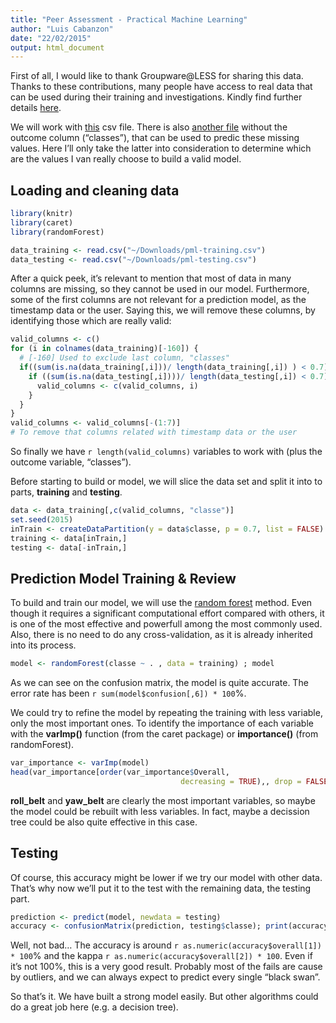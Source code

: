 ```yaml
---
title: "Peer Assessment - Practical Machine Learning"
author: "Luis Cabanzon"
date: "22/02/2015"
output: html_document
---
```


First of all, I would like to thank Groupware@LESS for sharing this data. Thanks to these contributions, many people have access to real data that can be used during their training and investigations. Kindly find further details [here](http://groupware.les.inf.puc-rio.br/har).

We will work with [this](https://d396qusza40orc.cloudfront.net/predmachlearn/pml-training.csv) csv file. There is also [another file](https://d396qusza40orc.cloudfront.net/predmachlearn/pml-testing.csv) without the outcome column ("classes"), that can be used to predic these missing values. Here I'll only take the latter into consideration to determine which are the values I van really choose to build a valid model.

## Loading and cleaning data
```r
library(knitr)
library(caret)
library(randomForest)

data_training <- read.csv("~/Downloads/pml-training.csv")
data_testing <- read.csv("~/Downloads/pml-testing.csv")
```

After a quick peek, it's relevant to mention that most of data in many columns are missing, so they cannot be used in our model. Furthermore, some of the first columns are not relevant for a prediction model, as the timestamp data or the user. Saying this, we will remove these columns, by identifying those which are really valid:

```r
valid_columns <- c()
for (i in colnames(data_training)[-160]) {
  # [-160] Used to exclude last column, "classes"
  if((sum(is.na(data_training[,i]))/ length(data_training[,i]) ) < 0.7) {
    if ((sum(is.na(data_testing[,i])))/ length(data_testing[,i]) < 0.7) {
      valid_columns <- c(valid_columns, i)
    }
  }
}
valid_columns <- valid_columns[-(1:7)]
# To remove that columns related with timestamp data or the user
```

So finally we have `r length(valid_columns)` variables to work with (plus the outcome variable, "classes").

Before starting to build or model, we will slice the data set and split it into to parts, **training** and **testing**.


```r
data <- data_training[,c(valid_columns, "classe")]
set.seed(2015)
inTrain <- createDataPartition(y = data$classe, p = 0.7, list = FALSE)
training <- data[inTrain,]
testing <- data[-inTrain,]
```

## Prediction Model Training & Review

To build and train our model, we will use the [random forest](en.wikipedia.org/wiki/Random_forest) method. Even though it requires a significant computational effort compared with others, it is one of the most effective and powerfull among the most commonly used. Also, there is no need to do any cross-validation, as it is already inherited into its process.

```r
model <- randomForest(classe ~ . , data = training) ; model
```

As we can see on the confusion matrix, the model is quite accurate. The error rate has been `r sum(model$confusion[,6]) * 100`%.

We could try to refine the model by repeating the training with less variable, only the most important ones. To identify the importance of each variable with the **varImp()** function (from the caret package) or **importance()** (from randomForest).

```r
var_importance <- varImp(model)
head(var_importance[order(var_importance$Overall,
                                      decreasing = TRUE),, drop = FALSE], 10)
```

**roll_belt** and **yaw_belt** are clearly the most important variables, so maybe the model could be rebuilt with less variables. In fact, maybe a decission tree could be also quite effective in this case.

## Testing
Of course, this accuracy might be lower if we try our model with other data. That's why now we'll put it to the test with the remaining data, the testing part.

```r
prediction <- predict(model, newdata = testing)
accuracy <- confusionMatrix(prediction, testing$classe); print(accuracy)
```

Well, not bad... The accuracy is around `r as.numeric(accuracy$overall[1]) * 100`% and the kappa `r as.numeric(accuracy$overall[2]) * 100`. Even if it's not 100%, this is a very good result. Probably most of the fails are cause by outliers, and we can always expect to predict every single "black swan".

So that's it. We have built a strong model easily. But other algorithms could do a great job here (e.g. a decision tree).
